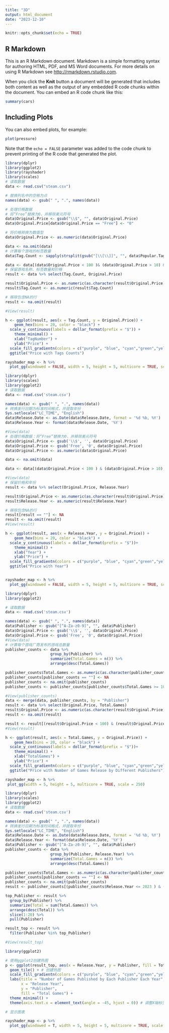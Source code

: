 ---
title: "3D"
output: html_document
date: "2023-12-10"
---

```{r setup, include=FALSE}
knitr::opts_chunk$set(echo = TRUE)
```

## R Markdown

This is an R Markdown document. Markdown is a simple formatting syntax for authoring HTML, PDF, and MS Word documents. For more details on using R Markdown see <http://rmarkdown.rstudio.com>.

When you click the **Knit** button a document will be generated that includes both content as well as the output of any embedded R code chunks within the document. You can embed an R code chunk like this:

```{r cars}
summary(cars)
```

## Including Plots

You can also embed plots, for example:

```{r pressure, echo=FALSE}
plot(pressure)
```

Note that the `echo = FALSE` parameter was added to the code chunk to prevent printing of the R code that generated the plot.

```{r}
library(dplyr)
library(ggplot2)
library(rayshader)
library(scales)
# 读取数据
data <- read.csv("steam.csv")

# 替换列名中的空格为点
names(data) <- gsub(" ", ".", names(data))

# 处理价格数据
# 将“Free”替换为0，并移除美元符号
data$Original.Price <- gsub("\\$", "", data$Original.Price)
data$Original.Price[data$Original.Price == "Free"] <- "0"

# 将价格转换为数值型
data$Original.Price <- as.numeric(data$Original.Price)

data <- na.omit(data)
# 计算每个游戏的标签数量
data$Tag.Count <- sapply(strsplit(gsub("[\\[\\]]", "", data$Popular.Tags), ", "), length)

data <- data[(data$Original.Price < 100 )& (data$Original.Price > 10) & (data$Tag.Count > 1),]
# 保留游戏名称、标签数量和价格
result <- data %>% select(Tag.Count, Original.Price)

result$Original.Price <- as.numeric(as.character(result$Original.Price))
result$Tag.Count <- as.numeric(result$Tag.Count)

# 移除包含NA的行
result <- na.omit(result)

#View(result)

h <- ggplot(result, aes(x = Tag.Count, y = Original.Price)) + 
    geom_hex(bins = 20, color = "black") +
  scale_y_continuous(labels = dollar_format(prefix = "$")) +
    theme_minimal() +
    xlab("TagNumber") + 
    ylab("Price") +
  scale_fill_gradientn(colors = c("purple", "blue", "cyan","green","yellow","orange", "red"), values = scales::rescale(c(0.1, 0.2, 0.3, 0.4, 0.5, 0.7, 0.9)))+
  ggtitle("Price with Tags Counts")

rayshader_map <- h %>% 
  plot_gg(windowed = FALSE, width = 5, height = 5, multicore = TRUE, scale = 250)

```

```{r}
library(dplyr)
library(scales)
library(ggplot2)
# 读取数据
data <- read.csv('steam.csv')

names(data) <- gsub(" ", ".", names(data))
# 转换发行日期为标准时间格式，并提取年份
Sys.setlocale("LC_TIME", "English")
data$Release.Date <- as.Date(data$Release.Date, format = '%d %b, %Y')
data$Release.Year <- format(data$Release.Date, '%Y')

#View(data)
# 处理价格数据：将“Free”替换为0，并移除美元符号
data$Original.Price <- gsub('\\$', '', data$Original.Price)
data$Original.Price <- gsub('Free', '0', data$Original.Price)
data$Original.Price <- as.numeric(data$Original.Price)

data <- na.omit(data)

data <- data[(data$Original.Price < 100 ) & (data$Original.Price > 10),]

#View(data)
# 保留价格和年份
result <- data %>% select(Original.Price, Release.Year)

result$Original.Price <- as.numeric(as.character(result$Original.Price))
result$Release.Year <- as.numeric(result$Release.Year)

# 移除包含NA的行
result[result == ""] <- NA
result <- na.omit(result)
#View(result)

h <- ggplot(result, aes(x = Release.Year, y = Original.Price)) + 
    geom_hex(bins = 20, color = "black") +
  scale_y_continuous(labels = dollar_format(prefix = "$"))+
    theme_minimal() +
    xlab("Year") + 
    ylab("Price") +
  scale_fill_gradientn(colors = c("purple", "blue", "cyan","green","yellow","orange", "red"), values = scales::rescale(c(0.1, 0.2, 0.3, 0.4, 0.5, 0.7, 0.9)))+
  ggtitle("Price with Year")


rayshader_map <- h %>% 
  plot_gg(windowed = FALSE, width = 5, height = 5, multicore = TRUE, scale = 250)
```

```{r}
library(dplyr)
library(ggplot2)

# 读取数据
data <- read.csv('steam.csv')

names(data) <- gsub(" ", ".", names(data))
data$Publisher <- gsub("[^A-Za-z0-9]", "", data$Publisher)
data$Original.Price <- gsub('\\$', '', data$Original.Price)
data$Original.Price <- gsub('Free', '0', data$Original.Price)
#View(data)
# 计算每个游戏厂商发布的游戏总数量
publisher_counts <- data %>% 
                    group_by(Publisher) %>%
                    summarize(Total.Games = n()) %>%
                    arrange(desc(Total.Games))

publisher_counts$Total.Games <- as.numeric(as.character(publisher_counts$Total.Games))
publisher_counts[publisher_counts == ""] <- NA
publisher_counts <- na.omit(publisher_counts)
publisher_counts <- publisher_counts[publisher_counts$Total.Games >= 10,]

#View(publisher_counts)
data <- merge(data, publisher_counts, by = "Publisher")
result <- data %>% select(Original.Price, Total.Games)
result$Original.Price <- as.numeric(as.character(result$Original.Price))
result <- na.omit(result)

result <- result[(result$Original.Price < 100) & (result$Original.Price > 10),]
#View(result)

h <- ggplot(result, aes(x = Total.Games, y = Original.Price)) + 
    geom_hex(bins = 20, color = "black") +
  scale_y_continuous(labels = dollar_format(prefix = "$"))+
    theme_minimal() +
    xlab("TotalGames") + 
    ylab("Price") +
  scale_fill_gradientn(colors = c("purple", "blue", "cyan","green","yellow","orange", "red"), values = scales::rescale(c(0.1, 0.2, 0.3, 0.4, 0.5, 0.7, 0.9)))+
  ggtitle("Price with Number of Games Release by Different Publishers")

rayshader_map <- h %>% 
 plot_gg(width = 5, height = 5, multicore = TRUE, scale = 250)
```

```{r}
library(dplyr)
library(scales)
library(ggplot2)
# 读取数据
data <- read.csv('steam.csv')

names(data) <- gsub(" ", ".", names(data))
# 转换发行日期为标准时间格式，并提取年份
Sys.setlocale("LC_TIME", "English")
data$Release.Date <- as.Date(data$Release.Date, format = '%d %b, %Y')
data$Release.Year <- format(data$Release.Date, '%Y')
data$Publisher <- gsub("[^A-Za-z0-9]", "", data$Publisher)
publisher_counts <- data %>% 
                    group_by(Publisher, Release.Year) %>%
                    summarize(Total.Games = n()) %>%
                    arrange(desc(Total.Games))

publisher_counts$Total.Games <- as.numeric(as.character(publisher_counts$Total.Games))
publisher_counts[publisher_counts == ""] <- NA
publisher_counts <- na.omit(publisher_counts)
result <- publisher_counts[(publisher_counts$Release.Year <= 2023 ) & (publisher_counts$Total.Games >= 10) & (publisher_counts$Release.Year >= 2013),]

top_Publisher <- result %>%
  group_by(Publisher) %>%
  summarize(Total = sum(Total.Games)) %>%
  arrange(desc(Total)) %>%
  slice(1:20) %>%
  pull(Publisher)

result_top <- result %>%
  filter(Publisher %in% top_Publisher)

#View(result_top)

library(ggplot2)

# 使用ggplot2创建热图
p <- ggplot(result_top, aes(x = Release.Year, y = Publisher, fill = Total.Games)) +
  geom_tile() + # 创建热图
  scale_fill_gradientn(colors = c("purple", "blue", "cyan","green","yellow","orange", "red"), values = scales::rescale(c(0.1, 0.2, 0.3, 0.4, 0.5, 0.7, 0.9))) + # 设置颜色渐变
  labs(title = "Number of Games Published by Each Publisher Each Year",
       x = "Release Year",
       y = "Publisher",
       fill = "Total Games") +
  theme_minimal() + 
  theme(axis.text.x = element_text(angle = -45, hjust = 0)) # 调整X轴标签角度

# 显示图表

rayshader_map <- p %>% 
  plot_gg(windowed = T, width = 5, height = 5, multicore = TRUE, scale = 250)
```
